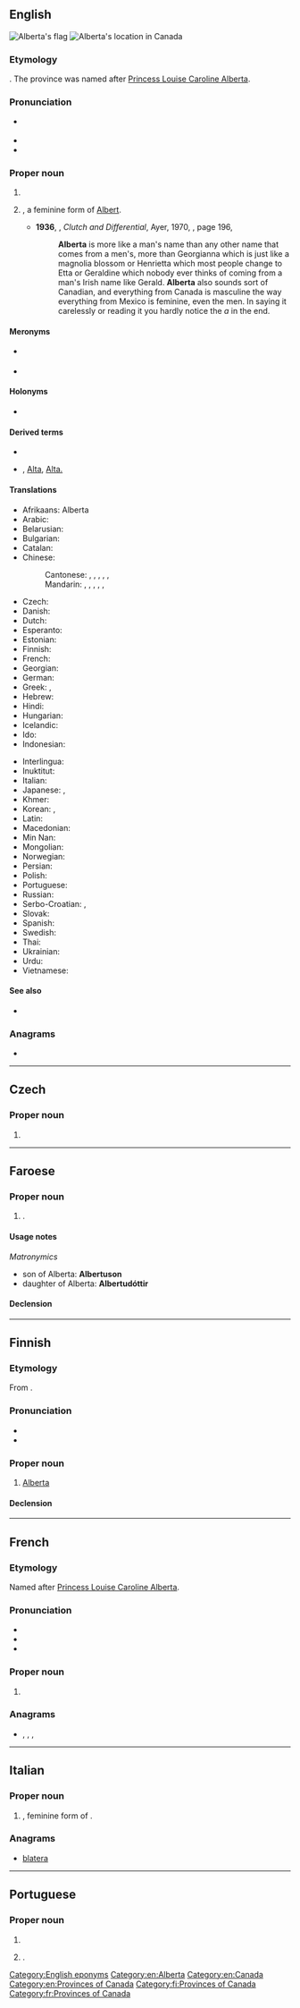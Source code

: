 ==English==
{{wikipedia}}
[[Image:Flag of Alberta.svg|thumb|Alberta's flag]]
[[Image:AB-Canada-province.png|thumb|Alberta's location in Canada]]

===Etymology===
{{suffix|en|Albert|a}}. The province was named after [[w:Princess Louise, Duchess of Argyll|Princess Louise Caroline Alberta]].

===Pronunciation===
* {{a|UK}} {{IPA|/ˌælˈbɜː(ɹ).tə/|lang=en}}
* {{audio|en-ca-Alberta.ogg|Audio (CA)|lang=en}}
* {{audio|LL-Q1860 (eng)-Back ache-Alberta.wav|Audio|lang=en}}

===Proper noun===
{{en-proper noun}}

# {{place|en|[[province]]|in western|c/en:Canada|capital=[[Edmonton]]}}
# {{given name|female|lang=en|from=Germanic languages}}, a feminine form of [[Albert]].
#* '''1936''', {{w|George Weller}}, ''Clutch and Differential'', Ayer, 1970, {{ISBN|0836936590}}, page 196,
#*: '''Alberta''' is more like a man's name than any other name that comes from a men's, more than Georgianna which is just like a magnolia blossom or Henrietta which most people change to Etta or Geraldine which nobody ever thinks of coming from a man's Irish name like Gerald. '''Alberta''' also sounds sort of Canadian, and everything from Canada is masculine the way everything from Mexico is feminine, even the men. In saying it carelessly or reading it you hardly notice the ''a'' in the end.

====Meronyms====
* {{sense|province}} {{l|en|Calgary}}
* {{sense|province}} {{l|en|Edmonton}}

====Holonyms====
* {{sense|province}} {{l|en|Canada}}

====Derived terms====
* {{l|en|Albertan}}
* {{l|en|AB}}, [[Alta]], [[Alta.]] {{qualifier|abbreviation}}

====Translations====
{{trans-top|province}}
* Afrikaans: Alberta
* Arabic: {{t|ar|أَلْبِرْتَا|f}}
* Belarusian: {{t|be|Альбе́рта|f}}
* Bulgarian: {{t|bg|Албе́рта|f}}
* Catalan: {{t+|ca|Alberta|f}}
* Chinese:
*: Cantonese: {{t|yue|亞伯達}}, {{t|yue|亚伯达|tr=aa3 baak3 daat6}} {{qualifier|overseas Chinese}}, {{t|yue|艾伯塔|tr=ngaai6 baak3 taap3}} {{qualifier|Hong Kong}}, {{t|yue|亞省}}, {{t|yue|亚省|tr=aa3 saang2}} {{qualifier|short form, overseas Chinese}}, {{t|yue|艾省|tr=ngaai6 saang2}} {{qualifier|short form, Hong Kong}}
*: Mandarin: {{t|cmn|亞伯達}}, {{t|cmn|亚伯达|tr=Yàbódá}} {{qualifier|overseas Chinese, Taiwan}}, {{t+|cmn|艾伯塔|tr=Àibótǎ}} {{qualifier|China, Hong Kong}}, {{t|cmn|亞省}}, {{t|cmn|亚省|tr=Yà Shěng}} {{qualifier|short form; overseas Chinese, Taiwan}}, {{t|cmn|艾省|tr=Ài Shěng}} {{qualifier|short form; China, Hong Kong}}
* Czech: {{t+|cs|Alberta|f}}
* Danish: {{t|da|Alberta}}
* Dutch: {{t|nl|Alberta}}
* Esperanto: {{t|eo|Alberto}}
* Estonian: {{t|et|Alberta}}
* Finnish: {{t+|fi|Alberta}}
* French: {{t+|fr|Alberta|f}}
* Georgian: {{t|ka|ალბერტა|sc=Geor}}
* German: {{t+|de|Alberta|n}}
* Greek: {{t|el|Αλμπέρτα|f}}, {{t|el|Αλβέρτα|f|sc=Grek}}
* Hebrew: {{t|he|אלברטה}}
* Hindi: {{t|hi|अलबर्टा|tr=albarṭā}}
* Hungarian: {{t+|hu|Alberta}}
* Icelandic: {{t+|is|Alberta}}
* Ido: {{t|io|Alberta}}
* Indonesian: {{t|id|Alberta}}
{{trans-mid}}
* Interlingua: {{t|ia|Alberta}}
* Inuktitut: {{t|iu|ᐋᕘᑕ|sc=Cans}}
* Italian: {{t+|it|Alberta|f}}
* Japanese: {{t|ja|アルバータ|tr=Arubāta}}, {{t|ja|アルバータ州|tr=Arubāta-shū}}
* Khmer: {{t|km|អ៊ែលបឺរថឹ|tr=ɛɛlbəɨtʰə|sc=Khmr}}
* Korean: {{t|ko|앨버타|tr=Aelbeota}}, {{t|ko|앨버타 주|tr=Aelbeota ju}}
* Latin: {{t|la|Alberta}}
* Macedonian: {{t|mk|Алберта|f|tr=Albérta}}
* Min Nan: {{t|nan|Alberta}}
* Mongolian: {{t|mn|Альбе́рта|sc=Cyrl}}
* Norwegian: {{t|no|Alberta}}
* Persian: {{t|fa|آلبرتا}}
* Polish: {{t+|pl|Alberta|f}}
* Portuguese: {{t|pt|Alberta}}
* Russian: {{t+|ru|Альбе́рта|f}}
* Serbo-Croatian: {{t|sh|Алберта|f|sc=Cyrl}}, {{t+|sh|Alberta|f}}
* Slovak: {{t|sk|Alberta|f}}
* Spanish: {{t+|es|Alberta|f}}
* Swedish: {{t+|sv|Alberta}}
* Thai: {{t|th|รัฐแอลเบอร์ตา}}
* Ukrainian: {{t|uk|Альбе́рта|f}}
* Urdu: {{t|ur|البرٹا|tr=albarṭā}}
* Vietnamese: {{t|vi|Alberta}}
{{trans-bottom}}

====See also====
* {{l|en|Appendix:Place names in Alberta}}

===Anagrams===
* {{anagrams|en|a=aabelrt|arbalet|latebra|ratable|trabeal}}

[[Category:English eponyms]]
[[Category:en:Alberta]]
[[Category:en:Canada]]
[[Category:en:Provinces of Canada]]

----

==Czech==

===Proper noun===
{{cs-proper noun|g=f}}

# {{l|en|Alberta}}

----

==Faroese==

===Proper noun===
{{head|fo|proper noun|g=f}}

# {{given name|female|lang=fo}}.

====Usage notes====
''Matronymics''
* son of Alberta: '''Albertuson'''
* daughter of Alberta: '''Albertudóttir'''

====Declension====
{{fo-decl-proper-noun-s-indef|Alberta|Albertu|Albertu|Albertu}}

----

==Finnish==

===Etymology===
From {{bor|fi|en|Alberta}}.

===Pronunciation===
* {{fi-IPA}}
* {{fi-hyphenation}}

===Proper noun===
{{fi-noun|proper=true}}

# [[#English|Alberta]] {{gloss|province of Canada}}

====Declension====
{{fi-decl-kala|n=sg|Albert|||a}}

[[Category:fi:Provinces of Canada]]

----

==French==

===Etymology===
Named after [[w:Princess Louise, Duchess of Argyll|Princess Louise Caroline Alberta]].

===Pronunciation===
* {{fr-IPA}}
* {{audio|Qc-Alberta.oga|Audio (CAN)|lang=fr}}
* {{rhymes|a|lang=fr}}

===Proper noun===
{{fr-proper noun|f}}

# {{l|en|Alberta}}

===Anagrams===
* {{l|fr|ablater}}, {{l|fr|albâtre}}, {{l|fr|blatéra}}, {{l|fr|tablera}}

[[Category:fr:Provinces of Canada]]

----

==Italian==

===Proper noun===
{{it-proper noun|f}}

# {{given name|female|lang=it}}, feminine form of {{m|it|Alberto}}.

===Anagrams===
* [[blatera#Italian|blatera]]

----

==Portuguese==

===Proper noun===
{{pt-proper noun|f}}

# {{place|pt|province|c/Canada|t1=Alberta}}
# {{given name|female|lang=pt}}.